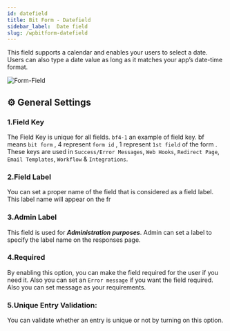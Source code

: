 ```yaml
---
id: datefield
title: Bit Form - Datefield
sidebar_label:  Date field
slug: /wpbitform-datefield
---
```


This field supports a calendar and enables your users to select a date. Users can also type a date value as long as it matches your app’s date-time format.


<Image
  src="Field-Types/Date-Field-Bit-Form"
  alt="Form-Field"
  w="1900"
  h="300"
/>

## ⚙ General Settings 

### 1.Field Key
The Field Key is unique for all fields. `bf4-1` an example of field key. bf means `bit form` , 4 represent `form id` , 1 represent `1st field` of the form . These keys are used in `Success/Error Messages`, `Web Hooks`, `Redirect Page`, `Email Templates`, `Workflow` & `Integrations`.
### 2.Field Label
You can set a proper name of the field that is considered as a field label. This label name will appear on the fr



### 3.Admin Label 
This field is used for **_Administration purposes_**. Admin can set a label to specify the label name on the responses page.
### 4.Required
By enabling this option, you can make the field required for the user if you need it. Also you can set an `Error message` if you want the field required. Also you can set message as your requirements.
### 5.Unique Entry Validation: 
You can validate whether an entry is unique or not by turning on this option.